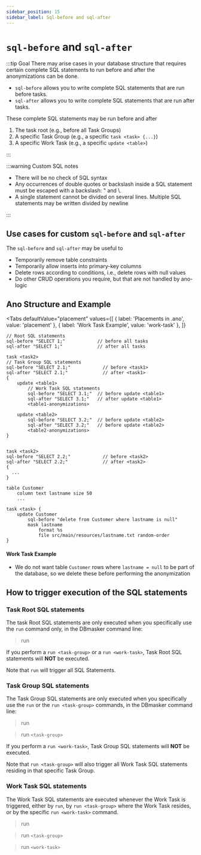 ```yaml
---
sidebar_position: 15
sidebar_label: Sql-before and sql-after
---
```



# `sql-before` and `sql-after`

:::tip Goal
There may arise cases in your database structure that requires certain complete SQL statements to run before and after the anonymizations can be done.

- `sql-before` allows you to write complete SQL statements that are run before tasks.
- `sql-after` allows you to write complete SQL statements that are run after tasks.

These complete SQL statements may be run before and after

1. The task root (e.g., before all Task Groups)
2. A specific Task Group (e.g., a specific `task <task> {...}`)
3. A specific Work Task (e.g., a specific `update <table>`)

:::

:::warning Custom SQL notes

- There will be no check of SQL syntax
- Any occurrences of double quotes or backslash inside a SQL statement must be escaped with a backslash: \" and \\.
- A single statement cannot be divided on several lines. Multiple SQL statements may be written divided by newline

:::

## Use cases for custom `sql-before` and `sql-after`

The `sql-before` and `sql-after` may be useful to

- Temporarily remove table constraints
- Temporarily allow inserts into primary-key columns
- Delete rows according to conditions, i.e., delete rows with null values
- Do other CRUD operations you require, but that are not handled by ano-logic

## Ano Structure and Example

<Tabs
  defaultValue="placement"
  values={[
    { label: 'Placements in .ano', value: 'placement' },
    { label: 'Work Task Example', value: 'work-task' },
  ]}
>

<TabItem value="placement">

```ano
// Root SQL statements
sql-before "SELECT 1;"            // before all tasks
sql-after "SELECT 1;"             // after all tasks

task <task2>
// Task Group SQL statements
sql-before "SELECT 2.1;"            // before <task1>
sql-after "SELECT 2.1;"             // after <task1>
{
    update <table1>
        // Work Task SQL statements
  	  	sql-before "SELECT 3.1;"  // before update <table1>
        sql-after "SELECT 3.1;"   // after update <table1>
        <table1-anonymizations>

    update <table2>
        sql-before "SELECT 3.2;"  // before update <table2>
        sql-after "SELECT 3.2;"   // before update <table2>
        <table2-anonymizations>
}


task <task2>
sql-before "SELECT 2.2;"            // before <task2>
sql-after "SELECT 2.2;"             // after <task2>
{
  ...
}

```

</TabItem>

<TabItem value="work-task">

```ano
table Customer
    column text lastname size 50
    ...

task <task> {
    update Customer
        sql-before "delete from Customer where lastname is null"
        mask lastname
            format %s
            file src/main/resources/lastname.txt random-order
}
```

#### Work Task Example

- We do not want table `Customer` rows where `lastname = null` to be part of the database, so we delete these before performing the anonymization

</TabItem>

</Tabs>

## How to trigger execution of the SQL statements

### Task Root SQL statements

The task Root SQL statements are only executed when you specifically use the `run` command only, in the DBmasker command line:

> run

If you perform a `run <task-group>` or a `run <work-task>`, Task Root SQL statements will **NOT** be executed.

Note that `run` will trigger all SQL Statements.

### Task Group SQL statements

The Task Group SQL statements are only executed when you specifically use the `run` or the `run <task-group>` commands, in the DBmasker command line:

> run

> run `<task-group>`

If you perform a `run <work-task>`, Task Group SQL statements will **NOT** be executed.

Note that `run <task-group>` will also trigger all Work Task SQL statements residing in that specific Task Group.

### Work Task SQL statements

The Work Task SQL statements are executed whenever the Work Task is triggered, either by `run`, by `run <task-group>` where the Work Task resides, or by the specific `run <work-task>` command.

> run

> run `<task-group>`

> run `<work-task>`
